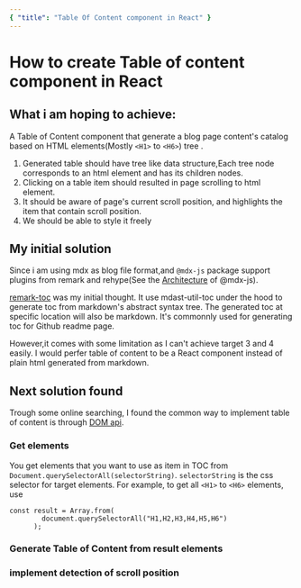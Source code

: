 ```yaml
---
{ "title": "Table Of Content component in React" }
---
```


# How to create Table of content component in React

## What i am hoping to achieve:

A Table of Content component that generate a blog page content's catalog based on HTML elements(Mostly `<H1>` to `<H6>`) tree .

1. Generated table should have tree like data structure,Each tree node corresponds to an html element and has its children nodes.
2. Clicking on a table item should resulted in page scrolling to html element.
3. It should be aware of page's current scroll position, and highlights the item that contain scroll position.
4. We should be able to style it freely

## My initial solution

Since i am using mdx as blog file format,and `@mdx-js` package support plugins from remark and rehype(See the [Architecture](https://mdxjs.com/packages/mdx/#architecture) of @mdx-js).

[remark-toc](https://github.com/remarkjs/remark-toc) was my initial thought. It use mdast-util-toc under the hood to generate toc from markdown's abstract syntax tree.
The generated toc at specific location will also be markdown.
It's commonnly used for generating toc for Github readme page.

However,it comes with some limitation as I can't achieve target 3 and 4 easily. I would perfer table of content to be a React component instead of plain html generated from markdown.

## Next solution found

Trough some online searching, I found the common way to implement table of content is through [DOM api](https://developer.mozilla.org/zh-CN/docs/Web/API/Document_Object_Model/Introduction#dom_interfaces).

### Get elements

You get elements that you want to use as item in TOC from `Document.querySelectorAll(selectorString)`.
`selectorString` is the css selector for target elements.
For example, to get all `<H1>` to `<H6>` elements, use

```
const result = Array.from(
        document.querySelectorAll("H1,H2,H3,H4,H5,H6")
      );
```

### Generate Table of Content from result elements

### implement detection of scroll position
